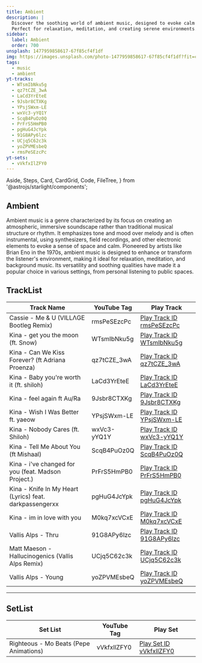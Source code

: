```yaml
---
title: Ambient
description: |
  Discover the soothing world of ambient music, designed to evoke calm and emotions through immersive soundscapes, natural sounds, and evolving harmonies.
  Perfect for relaxation, meditation, and creating serene environments.
sidebar:
  label: Ambient
  order: 700
unsplash: 1477959858617-67f85cf4f1df
img: https://images.unsplash.com/photo-1477959858617-67f85cf4f1df?fit=crop&w=1400&h=700&q=75
tags:
  - music
  - ambient
yt-tracks:
  - WTsmIbNku5g
  - qz7tCZE_3wA
  - LaCd3YrEteE
  - 9Jsbr8CTXKg
  - YPsjSWxm-LE
  - wxVc3-yYQ1Y
  - ScqB4PuOz0Q
  - PrFrS5HmPB0
  - pgHuG4JcYpk
  - 91G8APy6lzc
  - UCjq5C62c3k
  - yoZPVMEsbeQ
  - rmsPeSEzcPc
yt-sets:
  - vVkfxIlZFY0
---
```


  Aside,
  Steps,
  Card,
  CardGrid,
  Code,
  FileTree,
} from '@astrojs/starlight/components';


## Ambient

Ambient music is a genre characterized by its focus on creating an atmospheric, immersive soundscape rather than traditional musical structure or rhythm.
It emphasizes tone and mood over melody and is often instrumental, using synthesizers, field recordings, and other electronic elements to evoke a sense of space and calm. Pioneered by artists like Brian Eno in the 1970s, ambient music is designed to enhance or transform the listener's environment, making it ideal for relaxation, meditation, and background music.
Its versatility and soothing qualities have made it a popular choice in various settings, from personal listening to public spaces.

## TrackList

| Track Name                                              | YouTube Tag | Play Track                                                          |
| ------------------------------------------------------- | ----------- | ------------------------------------------------------------------- |
| Cassie - Me & U (VILLΛGE Bootleg Remix) | rmsPeSEzcPc | [Play Track ID rmsPeSEzcPc](https://kbve.com/music/?yt=rmsPeSEzcPc) |
| Kina - get you the moon (ft. Snow)                      | WTsmIbNku5g | [Play Track ID WTsmIbNku5g](https://kbve.com/music/?yt=WTsmIbNku5g) |
| Kina - Can We Kiss Forever? (ft Adriana Proenza)        | qz7tCZE_3wA | [Play Track ID qz7tCZE_3wA](https://kbve.com/music/?yt=qz7tCZE_3wA) |
| Kina - Baby you're worth it (ft. shiloh)                | LaCd3YrEteE | [Play Track ID LaCd3YrEteE](https://kbve.com/music/?yt=LaCd3YrEteE) |
| Kina - feel again ft Au/Ra                              | 9Jsbr8CTXKg | [Play Track ID 9Jsbr8CTXKg](https://kbve.com/music/?yt=9Jsbr8CTXKg) |
| Kina - Wish I Was Better ft. yaeow                      | YPsjSWxm-LE | [Play Track ID YPsjSWxm-LE](https://kbve.com/music/?yt=YPsjSWxm-LE) |
| Kina - Nobody Cares (ft. Shiloh)                        | wxVc3-yYQ1Y | [Play Track ID wxVc3-yYQ1Y](https://kbve.com/music/?yt=wxVc3-yYQ1Y) |
| Kina - Tell Me About You (ft Mishaal)                   | ScqB4PuOz0Q | [Play Track ID ScqB4PuOz0Q](https://kbve.com/music/?yt=ScqB4PuOz0Q) |
| Kina - i've changed for you (feat. Madson Project.)     | PrFrS5HmPB0 | [Play Track ID PrFrS5HmPB0](https://kbve.com/music/?yt=PrFrS5HmPB0) |
| Kina - Knife In My Heart (Lyrics) feat. darkpassengerxx | pgHuG4JcYpk | [Play Track ID pgHuG4JcYpk](https://kbve.com/music/?yt=pgHuG4JcYpk) |
| Kina - im in love with you                              | M0kq7xcVCxE | [Play Track ID M0kq7xcVCxE](https://kbve.com/music/?yt=M0kq7xcVCxE) |
| Vallis Alps - Thru                                      | 91G8APy6lzc | [Play Track ID 91G8APy6lzc](https://kbve.com/music/?yt=91G8APy6lzc) |
| Matt Maeson - Hallucinogenics (Vallis Alps Remix)       | UCjq5C62c3k | [Play Track ID UCjq5C62c3k](https://kbve.com/music/?yt=UCjq5C62c3k) |
| Vallis Alps - Young                                     | yoZPVMEsbeQ | [Play Track ID yoZPVMEsbeQ](https://kbve.com/music/?yt=yoZPVMEsbeQ) |

---

## SetList

| Set List                               | YouTube Tag | Play Set                                                          |
| -------------------------------------- | ----------- | ----------------------------------------------------------------- |
| Righteous - Mo Beats (Pepe Animations) | vVkfxIlZFY0 | [Play Set ID vVkfxIlZFY0](https://kbve.com/music/?yt=vVkfxIlZFY0) |

